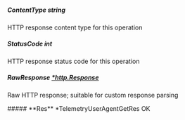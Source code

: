 
##### **ContentType** string
HTTP response content type for this operation

##### **StatusCode** int
HTTP response status code for this operation

##### **RawResponse** [*http.Response](https://pkg.go.dev/net/http#Response)
Raw HTTP response; suitable for custom response parsing

<Collapsible>
    ##### **Res** *TelemetryUserAgentGetRes
    OK
    <Collapsible.Break/>
    <TelemetryUserAgentGetRes/>
</Collapsible>


